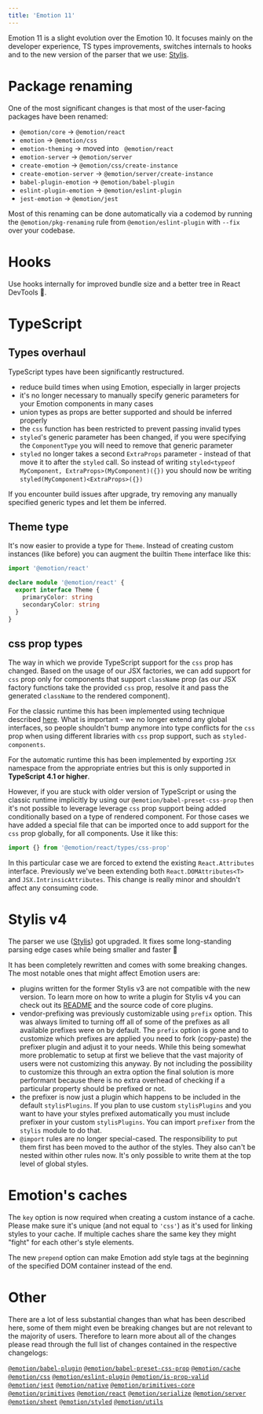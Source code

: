 ```yaml
---
title: 'Emotion 11'
---
```


Emotion 11 is a slight evolution over the Emotion 10. It focuses mainly on the developer experience, TS types improvements, switches internals to hooks and to the new version of the parser that we use: [Stylis](https://github.com/thysultan/stylis.js).

# Package renaming

One of the most significant changes is that most of the user-facing packages have been renamed:
- `@emotion/core` → `@emotion/react`
- `emotion` → `@emotion/css`
- `emotion-theming` → moved into ` @emotion/react`
- `emotion-server` → `@emotion/server`
- `create-emotion` → `@emotion/css/create-instance`
- `create-emotion-server` → `@emotion/server/create-instance`
- `babel-plugin-emotion` → `@emotion/babel-plugin`
- `eslint-plugin-emotion` → `@emotion/eslint-plugin`
- `jest-emotion` → `@emotion/jest`

Most of this renaming can be done automatically via a codemod by running the `@emotion/pkg-renaming` rule from `@emotion/eslint-plugin` with `--fix` over your codebase.

# Hooks

Use hooks internally for improved bundle size and a better tree in React DevTools 🎉.

# TypeScript

## Types overhaul

TypeScript types have been significantly restructured.

- reduce build times when using Emotion, especially in larger projects
- it's no longer necessary to manually specify generic parameters for your Emotion components in many cases
- union types as props are better supported and should be inferred properly
- the `css` function has been restricted to prevent passing invalid types
- `styled`'s generic parameter has been changed, if you were specifying the `ComponentType` you will need to remove that generic parameter
- `styled` no longer takes a second `ExtraProps` parameter - instead of that move it to after the `styled` call. So instead of writing `styled<typeof MyComponent, ExtraProps>(MyComponent)({})` you should now be writing `styled(MyComponent)<ExtraProps>({})`

If you encounter build issues after upgrade, try removing any manually specified generic types and let them be inferred.

## Theme type

It's now easier to provide a type for `Theme`. Instead of creating custom instances (like before) you can augment the builtin `Theme` interface like this:

```ts
import '@emotion/react'

declare module '@emotion/react' {
  export interface Theme {
    primaryColor: string
    secondaryColor: string
  }
}
```

## css prop types

The way in which we provide TypeScript support for the `css` prop has changed. Based on the usage of our JSX factories, we can add support for `css` prop only for components that support `className` prop (as our JSX factory functions take the provided `css` prop, resolve it and pass the generated `className` to the rendered component).

For the classic runtime this has been implemented using technique described [here](https://www.typescriptlang.org/docs/handbook/jsx.html#factory-functions). What is important - we no longer extend any global interfaces, so people shouldn't bump anymore into type conflicts for the `css` prop when using different libraries with `css` prop support, such as `styled-components`.

For the automatic runtime this has been implemented by exporting `JSX` namespace from the appropriate entries but this is only supported in **TypeScript 4.1 or higher**.

However, if you are stuck with older version of TypeScript or using the classic runtime implicitly by using our `@emotion/babel-preset-css-prop` then it's not possible to leverage leverage `css` prop support being added conditionally based on a type of rendered component. For those cases we have added a special file that can be imported once to add support for the `css` prop globally, for all components. Use it like this:

```ts
import {} from '@emotion/react/types/css-prop'
```

In this particular case we are forced to extend the existing `React.Attributes` interface. Previously we've been extending both `React.DOMAttributes<T>` and `JSX.IntrinsicAttributes`. This change is really minor and shouldn't affect any consuming code.

# Stylis v4

The parser we use ([Stylis](https://github.com/thysultan/stylis.js)) got upgraded. It fixes some long-standing parsing edge cases while being smaller and faster 🚀

It has been completely rewritten and comes with some breaking changes. The most notable ones that might affect Emotion users are:

- plugins written for the former Stylis v3 are not compatible with the new version. To learn more on how to write a plugin for Stylis v4 you can check out its [README](https://github.com/thysultan/stylis.js#middleware) and the source code of core plugins.
- vendor-prefixing was previously customizable using `prefix` option. This was always limited to turning off all of some of the prefixes as all available prefixes were on by default. The `prefix` option is gone and to customize which prefixes are applied you need to fork (copy-paste) the prefixer plugin and adjust it to your needs. While this being somewhat more problematic to setup at first we believe that the vast majority of users were not customizing this anyway. By not including the possibility to customize this through an extra option the final solution is more performant because there is no extra overhead of checking if a particular property should be prefixed or not.
- the prefixer is now just a plugin which happens to be included in the default `stylisPlugins`. If you plan to use custom `stylisPlugins` and you want to have your styles prefixed automatically you must include prefixer in your custom `stylisPlugins`. You can import `prefixer` from the `stylis` module to do that.
- `@import` rules are no longer special-cased. The responsibility to put them first has been moved to the author of the styles. They also can't be nested within other rules now. It's only possible to write them at the top level of global styles.

# Emotion's caches

The `key` option is now required when creating a custom instance of a cache. Please make sure it's unique (and not equal to `'css'`) as it's used for linking styles to your cache. If multiple caches share the same key they might "fight" for each other's style elements.

The new `prepend` option can make Emotion add style tags at the beginning of the specified DOM container instead of the end.

# Other

There are a lot of less substantial changes than what has been described here, some of them might even be breaking changes but are not relevant to the majority of users. Therefore to learn more about all of the changes please read through the full list of changes contained in the respective changelogs:

[`@emotion/babel-plugin`](https://github.com/emotion-js/emotion/blob/master/packages/babel-plugin/CHANGELOG.md#1100)
[`@emotion/babel-preset-css-prop`](https://github.com/emotion-js/emotion/blob/master/packages/babel-preset-css-prop/CHANGELOG.md#1100)
[`@emotion/cache`](https://github.com/emotion-js/emotion/blob/master/packages/cache/CHANGELOG.md#1100)
[`@emotion/css`](https://github.com/emotion-js/emotion/blob/master/packages/css/CHANGELOG.md#1100)
[`@emotion/eslint-plugin`](https://github.com/emotion-js/emotion/blob/master/packages/eslint-plugin/CHANGELOG.md#1100)
[`@emotion/is-prop-valid`](https://github.com/emotion-js/emotion/blob/master/packages/is-prop-valid/CHANGELOG.md#100)
[`@emotion/jest`](https://github.com/emotion-js/emotion/blob/master/packages/jest/CHANGELOG.md#1100)
[`@emotion/native`](https://github.com/emotion-js/emotion/blob/master/packages/native/CHANGELOG.md#1100)
[`@emotion/primitives-core`](https://github.com/emotion-js/emotion/blob/master/packages/primitives-core/CHANGELOG.md#1100)
[`@emotion/primitives`](https://github.com/emotion-js/emotion/blob/master/packages/primitives/CHANGELOG.md#1100)
[`@emotion/react`](https://github.com/emotion-js/emotion/blob/master/packages/react/CHANGELOG.md#1100)
[`@emotion/serialize`](https://github.com/emotion-js/emotion/blob/master/packages/serialize/CHANGELOG.md#100)
[`@emotion/server`](https://github.com/emotion-js/emotion/blob/master/packages/server/CHANGELOG.md#1100)
[`@emotion/sheet`](https://github.com/emotion-js/emotion/blob/master/packages/sheet/CHANGELOG.md#100)
[`@emotion/styled`](https://github.com/emotion-js/emotion/blob/master/packages/styled/CHANGELOG.md#1100)
[`@emotion/utils`](https://github.com/emotion-js/emotion/blob/master/packages/utils/CHANGELOG.md#100)
